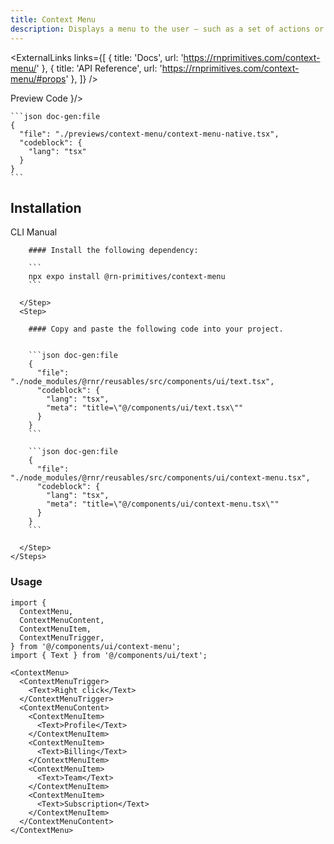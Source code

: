 ```yaml
---
title: Context Menu
description: Displays a menu to the user — such as a set of actions or functions — triggered by a button.
---
```



<ExternalLinks
  links={[
    { title: 'Docs', url: 'https://rnprimitives.com/context-menu/' },
    { title: 'API Reference', url: 'https://rnprimitives.com/context-menu/#props' },
  ]}
/>

<div className="h-5"/>

<SectionTabs defaultValue="preview">
  <SectionTabsList>
    <SectionTabsTrigger value="preview">Preview</SectionTabsTrigger>
    <SectionTabsTrigger value="code">Code</SectionTabsTrigger>
  </SectionTabsList>
  <SectionTabsContent value="preview">
    <PreviewCard copyContent={contextMenuPreview} webPreview={<ContextMenuPreview />}/>
  </SectionTabsContent>
  <SectionTabsContent value="code">

    ```json doc-gen:file
    {
      "file": "./previews/context-menu/context-menu-native.tsx",
      "codeblock": {
        "lang": "tsx"
      }
    }
    ```
  </SectionTabsContent>
</SectionTabs>


## Installation

<SectionTabs defaultValue="cli">
  <SectionTabsList>
    <SectionTabsTrigger id="cli" value="cli">CLI</SectionTabsTrigger>
    <SectionTabsTrigger id="manual" value="manual">Manual</SectionTabsTrigger>
  </SectionTabsList>
  <SectionTabsContent value="cli">
     <CommandTabs args={["add", "context-menu"]}/>
  </SectionTabsContent>
  <SectionTabsContent value="manual">
    <Steps> 
      <Step>
 
        #### Install the following dependency:

        ```
        npx expo install @rn-primitives/context-menu
        ```

      </Step>
      <Step>
 
        #### Copy and paste the following code into your project.


        ```json doc-gen:file
        {
          "file": "./node_modules/@rnr/reusables/src/components/ui/text.tsx",
          "codeblock": {
            "lang": "tsx",
            "meta": "title=\"@/components/ui/text.tsx\""
          }
        }
        ```

        ```json doc-gen:file
        {
          "file": "./node_modules/@rnr/reusables/src/components/ui/context-menu.tsx",
          "codeblock": {
            "lang": "tsx",
            "meta": "title=\"@/components/ui/context-menu.tsx\""
          }
        }
        ```
 
      </Step>
    </Steps>

  </SectionTabsContent>
</SectionTabs>

### Usage

<PortalInfoAlert />

```tsx
import {
  ContextMenu,
  ContextMenuContent,
  ContextMenuItem,
  ContextMenuTrigger,
} from '@/components/ui/context-menu';
import { Text } from '@/components/ui/text';

```

```tsx
<ContextMenu>
  <ContextMenuTrigger>
    <Text>Right click</Text>
  </ContextMenuTrigger>
  <ContextMenuContent>
    <ContextMenuItem>
      <Text>Profile</Text>
    </ContextMenuItem>
    <ContextMenuItem>
      <Text>Billing</Text>
    </ContextMenuItem>
    <ContextMenuItem>
      <Text>Team</Text>
    </ContextMenuItem>
    <ContextMenuItem>
      <Text>Subscription</Text>
    </ContextMenuItem>
  </ContextMenuContent>
</ContextMenu>
```